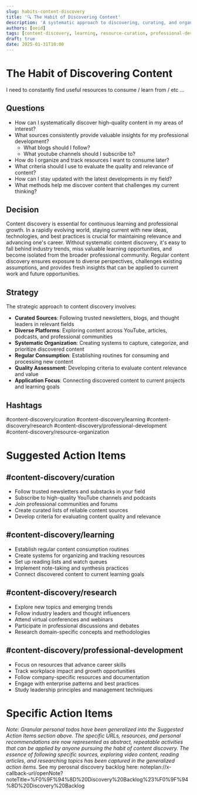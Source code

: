```yaml
---
slug: habits-content-discovery
title: '🔍 The Habit of Discovering Content'
description: 'A systematic approach to discovering, curating, and organizing useful resources for continuous learning and professional development.'
authors: [oeid]
tags: [content-discovery, learning, resource-curation, professional-development, research]
draft: true
date: 2025-01-31T10:00
---
```


# The Habit of Discovering Content

I need to constantly find useful resources to consume / learn from / etc …

## Questions

- How can I systematically discover high-quality content in my areas of interest?
- What sources consistently provide valuable insights for my professional development?
    * What blogs should I follow?
    * What youtube channels should I subscribe to?
- How do I organize and track resources I want to consume later?
- What criteria should I use to evaluate the quality and relevance of content?
- How can I stay updated with the latest developments in my field?
- What methods help me discover content that challenges my current thinking?

## Decision

Content discovery is essential for continuous learning and professional growth. In a rapidly evolving world, staying current with new ideas, technologies, and best practices is crucial for maintaining relevance and advancing one's career. Without systematic content discovery, it's easy to fall behind industry trends, miss valuable learning opportunities, and become isolated from the broader professional community. Regular content discovery ensures exposure to diverse perspectives, challenges existing assumptions, and provides fresh insights that can be applied to current work and future opportunities.

## Strategy

The strategic approach to content discovery involves:
- **Curated Sources**: Following trusted newsletters, blogs, and thought leaders in relevant fields
- **Diverse Platforms**: Exploring content across YouTube, articles, podcasts, and professional communities
- **Systematic Organization**: Creating systems to capture, categorize, and prioritize discovered content
- **Regular Consumption**: Establishing routines for consuming and processing new content
- **Quality Assessment**: Developing criteria to evaluate content relevance and value
- **Application Focus**: Connecting discovered content to current projects and learning goals

## Hashtags

#content-discovery/curation
#content-discovery/learning
#content-discovery/research
#content-discovery/professional-development
#content-discovery/resource-organization

# Suggested Action Items

## #content-discovery/curation
- Follow trusted newsletters and substacks in your field
- Subscribe to high-quality YouTube channels and podcasts
- Join professional communities and forums
- Create curated lists of reliable content sources
- Develop criteria for evaluating content quality and relevance

## #content-discovery/learning
- Establish regular content consumption routines
- Create systems for organizing and tracking resources
- Set up reading lists and watch queues
- Implement note-taking and synthesis practices
- Connect discovered content to current learning goals

## #content-discovery/research
- Explore new topics and emerging trends
- Follow industry leaders and thought influencers
- Attend virtual conferences and webinars
- Participate in professional discussions and debates
- Research domain-specific concepts and methodologies

## #content-discovery/professional-development
- Focus on resources that advance career skills
- Track workplace impact and growth opportunities
- Follow company-specific resources and documentation
- Engage with enterprise patterns and best practices
- Study leadership principles and management techniques

# Specific Action Items

*Note: Granular personal todos have been generalized into the Suggested Action Items section above. The specific URLs, resources, and personal recommendations are now represented as abstract, repeatable activities that can be applied by anyone pursuing the habit of content discovery. The essence of following specific sources, exploring video content, reading articles, and researching topics has been captured in the generalized action items.*
See my perosnal discovery backlog here: noteplan://x-callback-url/openNote?noteTitle=%F0%9F%94%8D%20Discovery%20Backlog%23%F0%9F%94%8D%20Discovery%20Backlog



